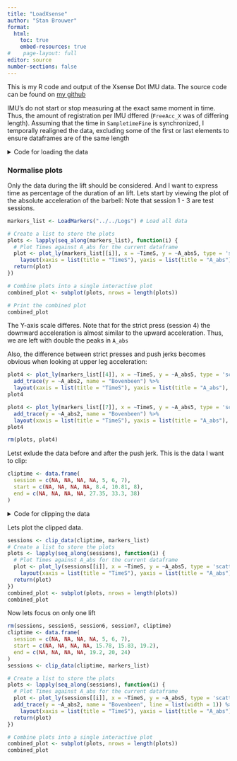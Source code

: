 ```yaml
---
title: "LoadXsense"
author: "Stan Brouwer"
format:
  html:
    toc: true
    embed-resources: true
#    page-layout: full
editor: source
number-sections: false
---
```


This is my R code and output of the Xsense Dot IMU data. The source code can be found on [my github](https://github.com/SJbrou/Thesissite/blob/main/web/LoadXsense.qmd)

::: column-margin
IMU's do not start or stop measuring at the exact same moment in time. Thus, the amount of registration per IMU dffered (<code>FreeAcc_X</code> was of differing length). Assuming that the time in <code>SampletimeFine</code> is synchronized, I temporally realigned the data, excluding some of the first or last elements to ensure dataframes are of the same length
:::

<details close>
<summary>Code for loading the data</summary>

```r
# Clean workspace and load dependencies
rm(list = ls())
library(tidyr)
library(dplyr)
library(plotly)
library(ggplot2)
library(knitr)
library(lubridate)

# Function to load Xsense data (and convert time to seconds)
LoadXsenseData <- function(directory) {
  files <- list.files(path = directory, full.names = TRUE)  # Searches each marker file
  data_list <- lapply(files, function(file) { # creates a list storing the data
    data <- read.csv(file, header = TRUE, skip = 10) # reads each csv file
    return(data)
  })
  names(data_list) <- paste0("data", seq_along(data_list))  # Names elements to my preference
  
  # Re-align time
  min_time <- min(sapply(data_list, function(df) min(df$SampleTimeFine))) #  Identify the minimum SampleTimeFine value across all data
  adjusted_data_list <- lapply(data_list, function(df) { # Subtract min_time from SampleTimeFine for each dataframe in data_list
    df$SampleTimeFine <- df$SampleTimeFine - min_time
    df$A_abs <- sqrt(df$FreeAcc_X^2 + df$FreeAcc_Y^2 + df$FreeAcc_Z^2)
    df$TimeS <- (df$SampleTimeFine / 1e6) - (df$SampleTimeFine[1] / 1e6) # Converts time to seconds
    return(df)
  })
  
  # Removing first elements of longer list, Find the minimum number of rows among all dataframes
  min_rows <- min(sapply(adjusted_data_list, nrow))
  
  # Remove elements from the beginning of each dataframe in adjusted_data_list
  adjusted_data_list <- lapply(adjusted_data_list, function(df) {
    if (nrow(df) > min_rows) {
      df <- df[(nrow(df) - min_rows + 1):nrow(df), , drop = FALSE]  # Remove elements from the beginning
    }
    return(df)
  })
  
  # Define Markers dataframe
  markers <- data.frame(PacketCounter = adjusted_data_list[[1]]$PacketCounter,
                        SampleTimeFine = adjusted_data_list[[1]]$SampleTimeFine,
                        TimeS = adjusted_data_list[[1]]$TimeS)

  # Add A_abs columns dynamically for each dataframe
  for (i in 1:5) {
    markers[paste0("A_abs", i)] <- adjusted_data_list[[i]]$A_abs
  }

  # Add FreeAcc_X, FreeAcc_Y, FreeAcc_Z columns for each dataframe
  # for (i in 1:5) {
  #   markers[paste0("A_X", i)] <- adjusted_data_list[[i]]$FreeAcc_X
  #   markers[paste0("A_Y", i)] <- adjusted_data_list[[i]]$FreeAcc_Y
  #   markers[paste0("A_Z", i)] <- adjusted_data_list[[i]]$FreeAcc_Z
  # }

  return(markers)  # Return the Markers dataframe
}

####################################################################
#### function to load all different measurements into "markers_list"
LoadMarkers <- function(folderdir) {
  markers <- list()  # Initialize an empty list to store the dataframes
  folders <- list.dirs(folderdir, full.names = TRUE, recursive = FALSE)
  for (i in seq_along(folders)) { # Iterate through each folder
    data <- LoadXsenseData(folders[i])  # Load Xsense data from the current folder
    markers[[paste0("markers", i)]] <- data  # Store the dataframe in the list with a dynamic name
  }
  return(markers)  # Return the list of dataframes
}

markers_list <- LoadMarkers("../../Logs") # Load all data
```

</details>

### Normalise plots

Only the data during the lift should be considered. And I want to express time as percentage of the duration of an lift. \n
Lets start by viewing the plot of the absolute acceleration of the barbell: Note that session 1 - 3 are test sessions.

```r
markers_list <- LoadMarkers("../../Logs") # Load all data

# Create a list to store the plots
plots <- lapply(seq_along(markers_list), function(i) {
  # Plot Times against A_abs for the current dataframe
  plot <- plot_ly(markers_list[[i]], x = ~TimeS, y = ~A_abs5, type = 'scatter', mode = 'lines', name = paste("session", i)) %>%
    layout(xaxis = list(title = "TimeS"), yaxis = list(title = "A_abs"))
  return(plot)
})

# Combine plots into a single interactive plot
combined_plot <- subplot(plots, nrows = length(plots))

# Print the combined plot
combined_plot

```

The Y-axis scale differes. Note that for the strict press (session 4) the downward acceleration is almost similar to the upward acceleration. Thus, we are left with double the peaks in <code>A_abs</code>

Also, the difference between strict presses and push jerks becomes obvious when looking at upper leg acceleration:

```r
plot4 <- plot_ly(markers_list[[4]], x = ~TimeS, y = ~A_abs5, type = 'scatter', mode = 'lines', name = "Barbell") %>%
  add_trace(y = ~A_abs2, name = "Bovenbeen") %>%
  layout(xaxis = list(title = "TimeS"), yaxis = list(title = "A_abs"), title = "Strict Press")
plot4

plot4 <- plot_ly(markers_list[[7]], x = ~TimeS, y = ~A_abs5, type = 'scatter', mode = 'lines', name = "Barbell") %>%
  add_trace(y = ~A_abs2, name = "Bovenbeen") %>%
  layout(xaxis = list(title = "TimeS"), yaxis = list(title = "A_abs"), title = "Push Jerk")
plot4

rm(plots, plot4)
```

Letst exlude the data before and after the push jerk.\n
This is the data I want to clip:

```r
cliptime <- data.frame(
  session = c(NA, NA, NA, NA, 5, 6, 7),
  start = c(NA, NA, NA, NA, 8.4, 10.81, 8),
  end = c(NA, NA, NA, NA, 27.35, 33.3, 38)
)
```

<details close>
<summary>Code for clipping the data</summary>

```r
# plot to visually inspect all the data, to determine where to clip. Would like to program this so it automatically identifies the start of movement patterns. 
plot <- plot_ly(markers_list[[5]], x = ~TimeS, y = ~A_abs5, type = 'scatter', mode = 'lines', name = "Barbell") %>%
  add_trace(y = ~A_abs3, name = "Bovenbeen") %>%
  layout(xaxis = list(title = "TimeS"), yaxis = list(title = "A_abs"), title = "Strict Press")
# plot
rm(plot)
```

```r
clip_data <- function(cliptime, markers_list) {
  sessions <- list()
  for (i in seq_along(markers_list)) {
    session_num <- i
    if (!is.na(cliptime$session[session_num])) { # check if session should be clipped
      filtered_df <- markers_list[[i]] %>%
        filter(TimeS >= cliptime$start[session_num] & TimeS <= cliptime$end[session_num])
      if (!is.null(filtered_df) && nrow(filtered_df) > 0) {
        assign(paste0("session", session_num), filtered_df, envir = .GlobalEnv) 
        sessions[[paste0("session", session_num)]] <- filtered_df
      }
    }
  }
  return(sessions)
}
```
</details>

Lets plot the clipped data. 

```r
sessions <- clip_data(cliptime, markers_list)
# Create a list to store the plots
plots <- lapply(seq_along(sessions), function(i) {
  # Plot Times against A_abs for the current dataframe
  plot <- plot_ly(sessions[[i]], x = ~TimeS, y = ~A_abs5, type = 'scatter', mode = 'lines', name = paste("session", i+4)) %>%
    layout(xaxis = list(title = "TimeS"), yaxis = list(title = "A_abs"))
  return(plot)
})
combined_plot <- subplot(plots, nrows = length(plots))
combined_plot
```

Now lets focus on only one lift
```r
rm(sessions, session5, session6, session7, cliptime)
cliptime <- data.frame(
  session = c(NA, NA, NA, NA, 5, 6, 7),
  start = c(NA, NA, NA, NA, 15.78, 15.83, 19.2),
  end = c(NA, NA, NA, NA, 19.2, 20, 24)
)
sessions <- clip_data(cliptime, markers_list)

```

```r
# Create a list to store the plots
plots <- lapply(seq_along(sessions), function(i) {
  # Plot Times against A_abs for the current dataframe
  plot <- plot_ly(sessions[[i]], x = ~TimeS, y = ~A_abs5, type = 'scatter', mode = 'lines', name = paste("session", i+4)) %>%
  add_trace(y = ~A_abs2, name = "Bovenbeen", line = list(width = 1)) %>%
    layout(xaxis = list(title = "TimeS"), yaxis = list(title = "A_abs"))
  return(plot)
})

# Combine plots into a single interactive plot
combined_plot <- subplot(plots, nrows = length(plots))
combined_plot


```

